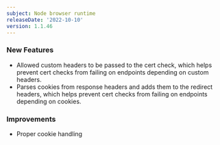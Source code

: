 ```yaml
---
subject: Node browser runtime
releaseDate: '2022-10-10'
version: 1.1.46
---
```


### New Features
* Allowed custom headers to be passed to the cert check, which helps prevent cert checks from failing on endpoints depending on custom headers.
* Parses cookies from response headers and adds them to the redirect headers, which helps prevent cert checks from failing on endpoints depending on cookies.
### Improvements
* Proper cookie handling
